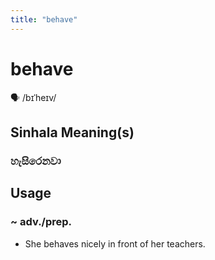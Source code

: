```yaml
---
title: "behave"
---
```


# behave

🗣️ /bɪˈheɪv/

## Sinhala Meaning(s)

### හැසිරෙනවා

## Usage

### ~ adv./prep.

- She behaves nicely in front of her teachers.

